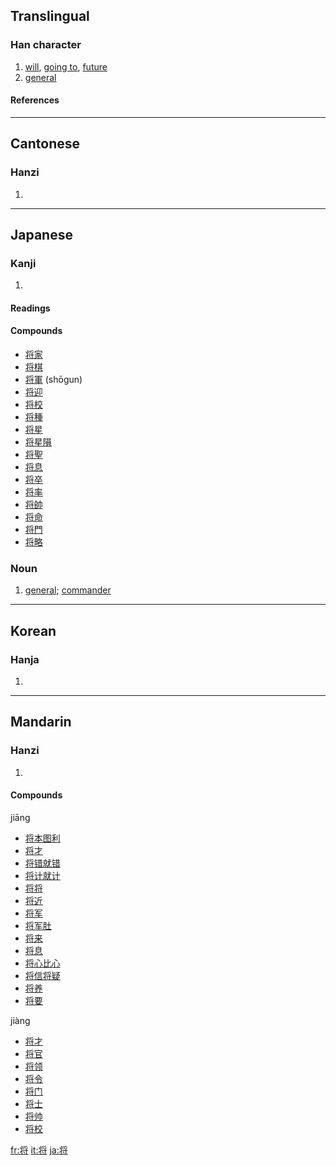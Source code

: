 {{see|將}}

==Translingual==
===Han character===
{{Han char|rn=41|rad=寸|as=06|asj=07|sn=9|snj=10|four=|canj=中一弓戈戈 (LMNII)}}
# [[will]], [[going to]], [[future]]
# [[general]]
====References====
{{Han ref|kx=0294.111|dkj=07437|hdz=42375.010|uh=5C06|ud=23558}}
----
==Cantonese==
===Hanzi===
{{yue-hanzi|jyut=|y=jeung1, jeung3}}
# {{defn|Cantonese}}
----
==Japanese==
===Kanji===
{{ja-kanji|grade=6|rs=寸07}}
# {{defn|Japanese}} 
====Readings====
{{ja-readings|on=[[しょう]] (shō), [[そう]] (sō)|kun=[[ひきいる]] (hikiiru), [[もって]] (motte), [[まさに]] (masani)}}

====Compounds====
*[[将家]]
*[[将棋]]
*[[将軍]] (shōgun)
*[[将迎]]
*[[将校]]
*[[将種]]
*[[将星]]
*[[将星隕]]
*[[将聖]]
*[[将息]]
*[[将卒]]
*[[将率]]
*[[将帥]]
*[[将命]]
*[[将門]]
*[[将略]]

===Noun===
{{ja-noun|k|hira=しょう|rom=shō}}
#[[general]]; [[commander]]

----
==Korean==
===Hanja===
{{ko-hanja|hangeul=[[장]]|rv=jang|mr=chang}}
# {{defn|Korean}}
----
==Mandarin==
===Hanzi===
{{cmn-hanzi|tra=將|pin=[[jiāng]] ([[jiang1]]), [[jiàng]] ([[jiang4]]), [[qiāng]] ([[qiang1]])|wg=chiang<sup>1</sup>}}
# {{defn|Mandarin}}

====Compounds====
jiāng
*[[将本图利]]
*[[将才]]
*[[将错就错]]
*[[将计就计]]
*[[将将]]
*[[将近]]
*[[将军]]
*[[将军肚]]
*[[将来]]
*[[将息]]
*[[将心比心]]
*[[将信将疑]]
*[[将养]]
*[[将要]]
jiàng
*[[将才]]
*[[将官]]
*[[将领]]
*[[将令]]
*[[将门]]
*[[将士]]
*[[将帅]]
*[[将校]]

[[fr:将]]
[[it:将]]
[[ja:将]]